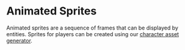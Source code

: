 
# Animated Sprites

<UnderConstruction />

Animated sprites are a sequence of frames that can be displayed by entities. Sprites for players can be created using our [character asset generator](../asset-creator/characters.mdx).
